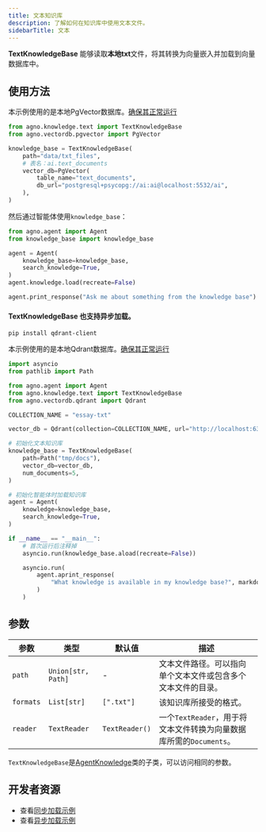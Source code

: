 ```yaml
---
title: 文本知识库
description: 了解如何在知识库中使用文本文件。
sidebarTitle: 文本
---
```

**TextKnowledgeBase** 能够读取**本地txt**文件，将其转换为向量嵌入并加载到向量数据库中。

## 使用方法

<Note>

本示例使用的是本地PgVector数据库。[确保其正常运行](https://docs.agno.com/vectordb/pgvector)

</Note>

```python knowledge_base.py
from agno.knowledge.text import TextKnowledgeBase
from agno.vectordb.pgvector import PgVector

knowledge_base = TextKnowledgeBase(
    path="data/txt_files",
    # 表名：ai.text_documents
    vector_db=PgVector(
        table_name="text_documents",
        db_url="postgresql+psycopg://ai:ai@localhost:5532/ai",
    ),
)
```

然后通过智能体使用`knowledge_base`：

```python agent.py
from agno.agent import Agent
from knowledge_base import knowledge_base

agent = Agent(
    knowledge_base=knowledge_base,
    search_knowledge=True,
)
agent.knowledge.load(recreate=False)

agent.print_response("Ask me about something from the knowledge base")
```

#### TextKnowledgeBase 也支持异步加载。

```shell
pip install qdrant-client
```
本示例使用的是本地Qdrant数据库。[确保其正常运行](https://docs.agno.com/vectordb/qdrant)

```python async_knowledge_base.py
import asyncio
from pathlib import Path

from agno.agent import Agent
from agno.knowledge.text import TextKnowledgeBase
from agno.vectordb.qdrant import Qdrant

COLLECTION_NAME = "essay-txt"

vector_db = Qdrant(collection=COLLECTION_NAME, url="http://localhost:6333")

# 初始化文本知识库
knowledge_base = TextKnowledgeBase(
    path=Path("tmp/docs"),
    vector_db=vector_db,
    num_documents=5,
)

# 初始化智能体时加载知识库
agent = Agent(
    knowledge=knowledge_base,
    search_knowledge=True,
)

if __name__ == "__main__":
    # 首次运行后注释掉
    asyncio.run(knowledge_base.aload(recreate=False))

    asyncio.run(
        agent.aprint_response(
            "What knowledge is available in my knowledge base?", markdown=True
        )
    )
```

## 参数

| 参数        | 类型               | 默认值        | 描述                                                                           |
| ----------- | ------------------ | ------------- | ------------------------------------------------------------------------------ |
| `path`    | `Union[str, Path]` | -              | 文本文件路径。可以指向单个文本文件或包含多个文本文件的目录。                   |
| `formats` | `List[str]`        | `[".txt"]`     | 该知识库所接受的格式。                                                          |
| `reader`  | `TextReader`       | `TextReader()` | 一个`TextReader`，用于将文本文件转换为向量数据库所需的`Documents`。    |

`TextKnowledgeBase`是[AgentKnowledge](/reference/knowledge/base)类的子类，可以访问相同的参数。

## 开发者资源

- 查看[同步加载示例](https://github.com/agno-agi/agno/blob/main/cookbook/agent_concepts/knowledge/text_kb.py)
- 查看[异步加载示例](https://github.com/agno-agi/agno/blob/main/cookbook/agent_concepts/knowledge/text_kb_async.py)